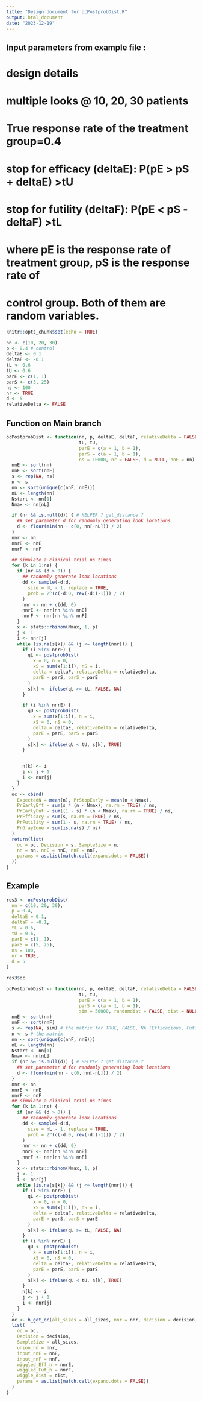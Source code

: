 ```yaml
---
title: "Design document for ocPostprobDist.R"
output: html_document
date: "2023-12-19"
---
```

## Input parameters from example file :

# design details
# multiple looks @ 10, 20, 30 patients
# True response rate of the treatment group=0.4

# stop for efficacy (deltaE): P(pE > pS + deltaE) >tU
# stop for futility (deltaF): P(pE < pS - deltaF) >tL
# where pE is the response rate of treatment group, pS is the response rate of
# control group. Both of them are random variables.


```r
knitr::opts_chunk$set(echo = TRUE)

nn <- c(10, 20, 30)
p <- 0.4 # control
deltaE <- 0.1
deltaF <- -0.1
tL <- 0.6
tU <- 0.6
parE <- c(1, 1)
parS <- c(5, 25)
ns <- 100
nr <- TRUE
d <- 5
relativeDelta <- FALSE
```

## Function on Main branch

```r
ocPostprobDist <- function(nn, p, deltaE, deltaF, relativeDelta = FALSE,
                           tL, tU,
                           parE = c(a = 1, b = 1),
                           parS = c(a = 1, b = 1),
                           ns = 10000, nr = FALSE, d = NULL, nnF = nn) {
  nnE <- sort(nn)
  nnF <- sort(nnF)
  s <- rep(NA, ns)
  n <- s
  nn <- sort(unique(c(nnF, nnE)))
  nL <- length(nn)
  Nstart <- nn[1]
  Nmax <- nn[nL]

  if (nr && is.null(d)) { # HELPER ? get_distance ?
    ## set parameter d for randomly generating look locations
    d <- floor(min(nn - c(0, nn[-nL])) / 2)
  }
  nnr <- nn
  nnrE <- nnE
  nnrF <- nnF

  ## simulate a clinical trial ns times
  for (k in 1:ns) {
    if (nr && (d > 0)) {
      ## randomly generate look locations
      dd <- sample(-d:d,
        size = nL - 1, replace = TRUE,
        prob = 2^(c(-d:0, rev(-d:(-1))) / 2)
      )
      nnr <- nn + c(dd, 0)
      nnrE <- nnr[nn %in% nnE]
      nnrF <- nnr[nn %in% nnF]
    }
    x <- stats::rbinom(Nmax, 1, p)
    j <- 1
    i <- nnr[j]
    while (is.na(s[k]) && (j <= length(nnr))) {
      if (i %in% nnrF) {
        qL <- postprobDist(
          x = 0, n = 0,
          xS = sum(x[1:i]), nS = i,
          delta = deltaF, relativeDelta = relativeDelta,
          parE = parS, parS = parE
        )
        s[k] <- ifelse(qL >= tL, FALSE, NA)
      }

      if (i %in% nnrE) {
        qU <- postprobDist(
          x = sum(x[1:i]), n = i,
          xS = 0, nS = 0,
          delta = deltaE, relativeDelta = relativeDelta,
          parE = parE, parS = parS
        )
        s[k] <- ifelse(qU < tU, s[k], TRUE)
      }


      n[k] <- i
      j <- j + 1
      i <- nnr[j]
    }
  }
  oc <- cbind(
    ExpectedN = mean(n), PrStopEarly = mean(n < Nmax),
    PrEarlyEff = sum(s * (n < Nmax), na.rm = TRUE) / ns,
    PrEarlyFut = sum((1 - s) * (n < Nmax), na.rm = TRUE) / ns,
    PrEfficacy = sum(s, na.rm = TRUE) / ns,
    PrFutility = sum(1 - s, na.rm = TRUE) / ns,
    PrGrayZone = sum(is.na(s) / ns)
  )
  return(list(
    oc = oc, Decision = s, SampleSize = n,
    nn = nn, nnE = nnE, nnF = nnF,
    params = as.list(match.call(expand.dots = FALSE))
  ))
}
```

## Example

```r
res3 <- ocPostprobDist(
  nn = c(10, 20, 30),
  p = 0.4,
  deltaE = 0.1,
  deltaF = -0.1,
  tL = 0.6,
  tU = 0.6,
  parE = c(1, 1),
  parS = c(5, 25),
  ns = 100,
  nr = TRUE,
  d = 5
)

res3$oc
```


```r
ocPostprobDist <- function(nn, p, deltaE, deltaF, relativeDelta = FALSE,
                           tL, tU,
                           parE = c(a = 1, b = 1),
                           parS = c(a = 1, b = 1),
                           sim = 50000, randomdist = FALSE, dist = NULL, nnF = nn, wiggle = TRUE) { # wiggle ?
  nnE <- sort(nn)
  nnF <- sort(nnF)
  s <- rep(NA, sim) # the matrix for TRUE, FALSE, NA (Efficacious, Futile, NA)
  n <- s # the matrix
  nn <- sort(unique(c(nnF, nnE)))
  nL <- length(nn)
  Nstart <- nn[1]
  Nmax <- nn[nL]
  if (nr && is.null(d)) { # HELPER ? get_distance ?
    ## set parameter d for randomly generating look locations
    d <- floor(min(nn - c(0, nn[-nL])) / 2)
  }
  nnr <- nn
  nnrE <- nnE
  nnrF <- nnF
  ## simulate a clinical trial ns times
  for (k in 1:ns) {
    if (nr && (d > 0)) {
      ## randomly generate look locations
      dd <- sample(-d:d,
        size = nL - 1, replace = TRUE,
        prob = 2^(c(-d:0, rev(-d:(-1))) / 2)
      )
      nnr <- nn + c(dd, 0)
      nnrE <- nnr[nn %in% nnE]
      nnrF <- nnr[nn %in% nnF]
    }
    x <- stats::rbinom(Nmax, 1, p)
    j <- 1
    i <- nnr[j]
    while (is.na(s[k]) && (j <= length(nnr))) {
      if (i %in% nnrF) {
        qL <- postprobDist(
          x = 0, n = 0,
          xS = sum(x[1:i]), nS = i,
          delta = deltaF, relativeDelta = relativeDelta,
          parE = parS, parS = parE
        )
        s[k] <- ifelse(qL >= tL, FALSE, NA)
      }
      if (i %in% nnrE) {
        qU <- postprobDist(
          x = sum(x[1:i]), n = i,
          xS = 0, nS = 0,
          delta = deltaE, relativeDelta = relativeDelta,
          parE = parE, parS = parS
        )
        s[k] <- ifelse(qU < tU, s[k], TRUE)
      }
      n[k] <- i
      j <- j + 1
      i <- nnr[j]
    }
  }
  oc <- h_get_oc(all_sizes = all_sizes, nnr = nnr, decision = decision, nnrE = nnrE, nnrF = nnrF)
  list(
    oc = oc,
    Decision = decision,
    SampleSize = all_sizes,
    union_nn = nnr,
    input_nnE = nnE,
    input_nnF = nnF,
    wiggled_Eff_n = nnrE,
    wiggled_Fut_n = nnrF,
    wiggle_dist = dist,
    params = as.list(match.call(expand.dots = FALSE))
  )
}
```
